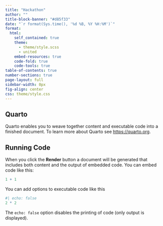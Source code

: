 ```yaml
---
title: "Hackathon"
author: ""
title-block-banner: "#d85f33"
date: "`r format(Sys.time(), '%d %B, %Y %H:%M')`"
format:
  html: 
    self_contained: true
    theme: 
      - theme/style.scss
      - united
    embed-resources: true
    code-fold: true
    code-tools: true
table-of-contents: true
number-sections: true
page-layout: full
sidebar-width: 0px
fig-align: center
css: theme/style.css
---
```


## Quarto

Quarto enables you to weave together content and executable code into a finished document. To learn more about Quarto see <https://quarto.org>.

## Running Code

When you click the **Render** button a document will be generated that includes both content and the output of embedded code. You can embed code like this:

```r
1 + 1
```

You can add options to executable code like this 

```r
#| echo: false
2 * 2
```

The `echo: false` option disables the printing of code (only output is displayed).
